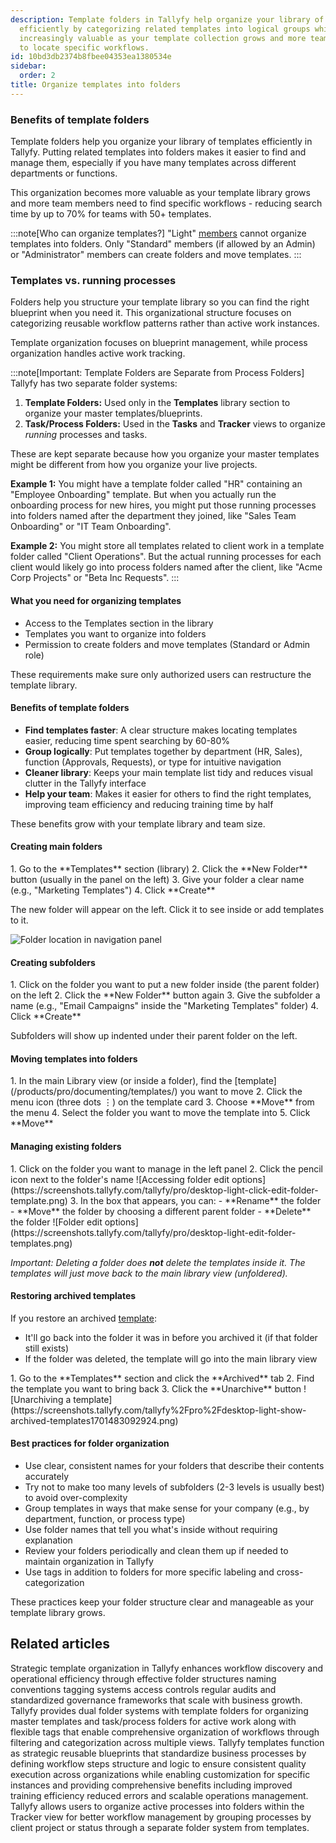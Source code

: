 ```yaml
---
description: Template folders in Tallyfy help organize your library of workflow blueprints
  efficiently by categorizing related templates into logical groups which becomes
  increasingly valuable as your template collection grows and more team members need
  to locate specific workflows.
id: 10bd3db2374b8fbee04353ea1380534e
sidebar:
  order: 2
title: Organize templates into folders
---
```



### Benefits of template folders

Template folders help you organize your library of templates efficiently in Tallyfy. Putting related templates into folders makes it easier to find and manage them, especially if you have many templates across different departments or functions.

This organization becomes more valuable as your template library grows and more team members need to find specific workflows - reducing search time by up to 70% for teams with 50+ templates.

:::note[Who can organize templates?]
"Light" [members](/products/pro/documenting/members/) cannot organize templates into folders. Only "Standard" members (if allowed by an Admin) or "Administrator" members can create folders and move templates.
:::

### Templates vs. running processes

Folders help you structure your template library so you can find the right blueprint when you need it. This organizational structure focuses on categorizing reusable workflow patterns rather than active work instances.

Template organization focuses on blueprint management, while process organization handles active work tracking.

:::note[Important: Template Folders are Separate from Process Folders]
Tallyfy has two separate folder systems:

1.  **Template Folders:** Used only in the **Templates** library section to organize your master templates/blueprints.
2.  **Task/Process Folders:** Used in the **Tasks** and **Tracker** views to organize *running* processes and tasks.

These are kept separate because how you organize your master templates might be different from how you organize your live projects.

**Example 1:** You might have a template folder called "HR" containing an "Employee Onboarding" template. But when you actually run the onboarding process for new hires, you might put those running processes into folders named after the department they joined, like "Sales Team Onboarding" or "IT Team Onboarding".

**Example 2:** You might store all templates related to client work in a template folder called "Client Operations". But the actual running processes for each client would likely go into process folders named after the client, like "Acme Corp Projects" or "Beta Inc Requests".
:::

#### What you need for organizing templates
- Access to the Templates section in the library
- Templates you want to organize into folders
- Permission to create folders and move templates (Standard or Admin role)

These requirements make sure only authorized users can restructure the template library.

#### Benefits of template folders
- **Find templates faster**: A clear structure makes locating templates easier, reducing time spent searching by 60-80%
- **Group logically**: Put templates together by department (HR, Sales), function (Approvals, Requests), or type for intuitive navigation
- **Cleaner library**: Keeps your main template list tidy and reduces visual clutter in the Tallyfy interface
- **Help your team**: Makes it easier for others to find the right templates, improving team efficiency and reducing training time by half

These benefits grow with your template library and team size.

#### Creating main folders

<Steps>
1. Go to the **Templates** section (library)
2. Click the **New Folder** button (usually in the panel on the left)
3. Give your folder a clear name (e.g., "Marketing Templates")
4. Click **Create**
</Steps>

The new folder will appear on the left. Click it to see inside or add templates to it.

![Folder location in navigation panel](https://screenshots.tallyfy.com/tallyfy/pro/desktop-light-point-folders-templates.png)

#### Creating subfolders

<Steps>
1. Click on the folder you want to put a new folder inside (the parent folder) on the left
2. Click the **New Folder** button again
3. Give the subfolder a name (e.g., "Email Campaigns" inside the "Marketing Templates" folder)
4. Click **Create**
</Steps>

Subfolders will show up indented under their parent folder on the left.

#### Moving templates into folders

<Steps>
1. In the main Library view (or inside a folder), find the [template](/products/pro/documenting/templates/) you want to move
2. Click the menu icon (three dots ⋮) on the template card
3. Choose **Move** from the menu
4. Select the folder you want to move the template into
5. Click **Move**
</Steps>

#### Managing existing folders

<Steps>
1. Click on the folder you want to manage in the left panel
2. Click the pencil icon next to the folder's name
   ![Accessing folder edit options](https://screenshots.tallyfy.com/tallyfy/pro/desktop-light-click-edit-folder-template.png)
3. In the box that appears, you can:
    - **Rename** the folder
    - **Move** the folder by choosing a different parent folder
    - **Delete** the folder
   ![Folder edit options](https://screenshots.tallyfy.com/tallyfy/pro/desktop-light-edit-folder-templates.png)
</Steps>

*Important: Deleting a folder does **not** delete the templates inside it. The templates will just move back to the main library view (unfoldered).* 

#### Restoring archived templates

If you restore an archived [template](/products/pro/documenting/templates/):
- It'll go back into the folder it was in before you archived it (if that folder still exists)
- If the folder was deleted, the template will go into the main library view

<Steps>
1. Go to the **Templates** section and click the **Archived** tab
2. Find the template you want to bring back
3. Click the **Unarchive** button
   ![Unarchiving a template](https://screenshots.tallyfy.com/tallyfy%2Fpro%2Fdesktop-light-show-archived-templates1701483092924.png)
</Steps>

#### Best practices for folder organization
- Use clear, consistent names for your folders that describe their contents accurately
- Try not to make too many levels of subfolders (2-3 levels is usually best) to avoid over-complexity
- Group templates in ways that make sense for your company (e.g., by department, function, or process type)
- Use folder names that tell you what's inside without requiring explanation
- Review your folders periodically and clean them up if needed to maintain organization in Tallyfy
- Use tags in addition to folders for more specific labeling and cross-categorization

These practices keep your folder structure clear and manageable as your template library grows.


## Related articles
<CardGrid>
<LinkTitleCard header="<b>Templates > Best practices for template organization and management</b>" href="/products/pro/documenting/templates/template-organization-best-practices/" > Strategic template organization in Tallyfy enhances workflow discovery and operational efficiency through effective folder structures naming conventions tagging systems access controls regular audits and standardized governance frameworks that scale with business growth. </LinkTitleCard>
<LinkTitleCard header="<b>Tasks View > Organize tasks and processes into folders</b>" href="/products/pro/tracking-and-tasks/tasks-view/how-can-i-add-tasks-to-folders-in-tallyfy/" > Tallyfy provides dual folder systems with template folders for organizing master templates and task/process folders for active work along with flexible tags that enable comprehensive organization of workflows through filtering and categorization across multiple views. </LinkTitleCard>
<LinkTitleCard header="<b>Documenting > Templates</b>" href="/products/pro/documenting/templates/" > Tallyfy templates function as strategic reusable blueprints that standardize business processes by defining workflow steps structure and logic to ensure consistent quality execution across organizations while enabling customization for specific instances and providing comprehensive benefits including improved training efficiency reduced errors and scalable operations management. </LinkTitleCard>
<LinkTitleCard header="<b>Organize Processes > Organize processes into folders</b>" href="/products/pro/tracking-and-tasks/tracker-view/organize-processes/how-can-i-add-tasks-to-folders-in-tallyfy/" > Tallyfy allows users to organize active processes into folders within the Tracker view for better workflow management by grouping processes by client project or status through a separate folder system from templates. </LinkTitleCard>
</CardGrid>